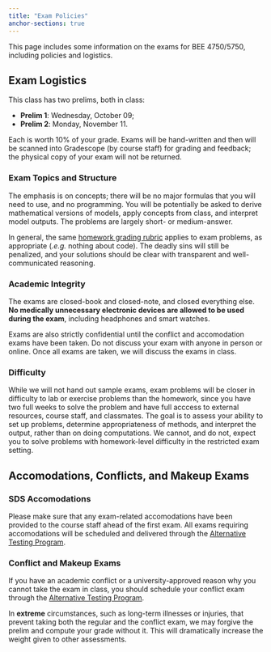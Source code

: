```yaml
---
title: "Exam Policies"
anchor-sections: true
---
```


This page includes some information on the exams for BEE 4750/5750, including policies and logistics. 


## Exam Logistics

This class has two prelims, both in class:

* **Prelim 1**: Wednesday, October 09;
* **Prelim 2**: Monday, November 11.

Each is worth 10% of your grade. Exams will be hand-written and then will be scanned into Gradescope (by course staff) for grading and feedback; the physical copy of your exam will not be returned.

### Exam Topics and Structure

The emphasis is on concepts; there will be no major formulas that you will need to use, and no programming. You will be potentially be asked to derive mathematical versions of models, apply concepts from class, and interpret model outputs. The problems are largely short- or medium-answer.

In general, the same [homework grading rubric](../rubrics/standard.qmd) applies to exam problems, as appropriate (*.e.g.* nothing about code). The deadly sins will still be penalized, and your solutions should be clear with transparent and well-communicated reasoning.

### Academic Integrity

The exams are closed-book and closed-note, and closed everything else. **No medically unnecessary electronic devices are allowed to be used during the exam**, including headphones and smart watches. 

Exams are also strictly confidential until the conflict and accomodation exams have been taken. Do not discuss your exam with anyone in person or online. Once all exams are taken, we will discuss the exams in class.

### Difficulty

While we will not hand out sample exams, exam problems will be closer in difficulty to lab or exercise problems than the homework, since you have two full weeks to solve the problem and have full acccess to external resources, course staff, and classmates. The goal is to assess your ability to set up problems, determine appropriateness of methods, and interpret the output, rather than on doing computations. We cannot, and do not, expect you to solve problems with homework-level difficulty in the restricted exam setting.

## Accomodations, Conflicts, and Makeup Exams

### SDS Accomodations

Please make sure that any exam-related accomodations have been provided to the course staff ahead of the first exam. All exams requiring accomodations will be scheduled and delivered through the [Alternative Testing Program](https://sds.cornell.edu/accommodations-services/academic/exam-accommodations/atp).

### Conflict and Makeup Exams

If you have an academic conflict or a university-approved reason why you cannot take the exam in class, you should schedule your conflict exam through the [Alternative Testing Program](https://sds.cornell.edu/accommodations-services/academic/exam-accommodations/atp). 

In **extreme** circumstances, such as long-term illnesses or injuries, that prevent taking both the regular and the conflict exam, we may forgive the prelim and compute your grade without it. This will dramatically increase the weight given to other assessments.